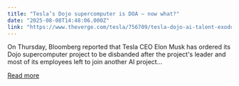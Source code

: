 ```yaml
---
title: "Tesla’s Dojo supercomputer is DOA — now what?"
date: "2025-08-08T14:48:06.000Z"
link: "https://www.theverge.com/tesla/756709/tesla-dojo-ai-talent-exodus-elon-musk"
---
```


On Thursday, Bloomberg reported that Tesla CEO Elon Musk has ordered its Dojo supercomputer project to be disbanded after the project's leader and most of its employees left to join another AI project...

[Read more](https://www.theverge.com/tesla/756709/tesla-dojo-ai-talent-exodus-elon-musk)
